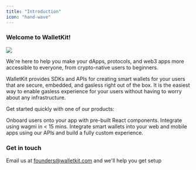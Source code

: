 ```yaml
---
title: "Introduction"
icon: "hand-wave"
---
```


### Welcome to WalletKit!

<img noZoom src="/images/welcome.png" />

We're here to help you make your dApps, protocols, and web3 apps more accessible to everyone, from crypto-native users to beginners.

WalletKit provides SDKs and APIs for creating smart wallets for your users that are secure, embedded, and gasless right out of the box. It is the easiest way to enable gasless experience for your users without having to worry about any infrastructure.

Get started quickly with one of our products:

<CardGroup cols={2}>
    <Card title="Connect" icon="react" href="/connect/overview">
        Onboard users onto your app with pre-built React components. Integrate using wagmi in < 15 mins.
    </Card>
    <Card title="Smart Wallets"  icon="code" href="/smart-wallets-api/overview">
    Integrate smart wallets into your web and mobile apps using our APIs and build a fully custom experience.
    </Card>
</CardGroup>

### Get in touch

Email us at founders@walletkit.com and we'll help you get setup

